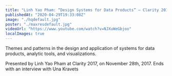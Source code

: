 ```yaml
---
title: "Linh Yao Pham: “Design Systems for Data Products” — Clarity 2017"
publishedAt: "2020-04-29T19:33:08Z"
image: "./hqdefault.jpg"
poster: "./maxresdefault.jpg"
videoUrl: "https://www.youtube.com/watch?v=NJXuWeGbjoo"
localImages: true
---
```


Themes and patterns in the design and application of systems for data products, analytic tools, and visualizations.

Presented by Linh Yao Pham at Clarity 2017, on November 28th, 2017. Ends with an interview with Una Kravets
